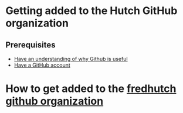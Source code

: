
# Getting added to the Hutch GitHub organization

## Prerequisites

- [Have an understanding of why Github is useful](https://hutchdatascience.org/dasl-snack-github)
- [Have a GitHub account](https://hutchdatascience.org/dasl-snack-github)

# How to get added to the [fredhutch github organization](https://github.com/fredhutch)

